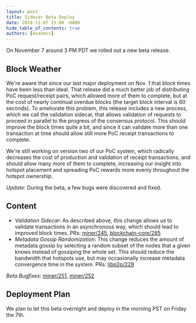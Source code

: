 ```yaml
---
layout: post
title: Sidecar Beta Deploy
date: 2019-11-07 15:00 -0800
hide_table_of_contents: true
authors: [evanmcc]
---
```


On November 7 around 3 PM PDT we rolled out a new beta release.

<!--truncate-->

## Block Weather

We're aware that since our last major deployment on Nov. 1 that block times have been less than
ideal. That release did a much better job of distributing PoC request/receipt pairs, which allowed
more of them to complete, but at the cost of nearly continual overdue blocks (the target block
interval is 60 seconds). To ameliorate this problem, this release includes a new process, which we
call the validation sidecar, that allows validation of requests to proceed in parallel to the
progress of the consensus protocol. This should improve the block times quite a bit, and since it
can validate more than one transaction at time should allow still more PoC receipt transactions to
complete.

We're still working on version two of our PoC system, which radically decreases the cost of
production and validation of receipt transactions, and should allow many more of them to complete,
increasing our insight into hotspot placement and spreading PoC rewards more evenly throughout the
hotspot ownership.

_Update_: During the beta, a few bugs were discovered and fixed.

## Content

- _Validation Sidecar_: As described above, this change allows us to validate transactions in an
  asynchronous way, which should lead to improved block times. PRs:
  [miner/245](https://github.com/helium/miner/pull/245),
  [blockchain-core/285](https://github.com/helium/blockchain-core/pull/285)
- _Metadata Gossip Randomization_: This change reduces the amount of metadata gossip by selecting a
  random subset of the nodes that a given knows instead of gossiping the whole set. This should
  reduce the bandwidth that hotspots use, but may occasionally increase metadata convergence time in
  the system. PRs: [libp2p/229](https://github.com/helium/erlang-libp2p/pull/229)

_Beta Bugfixes_: [miner/251](https://github.com/helium/miner/pull/251),
[miner/252](https://github.com/helium/miner/pull/252)

## Deployment Plan

We plan to let this beta overnight and deploy in the morning PST on Friday the 7th.
